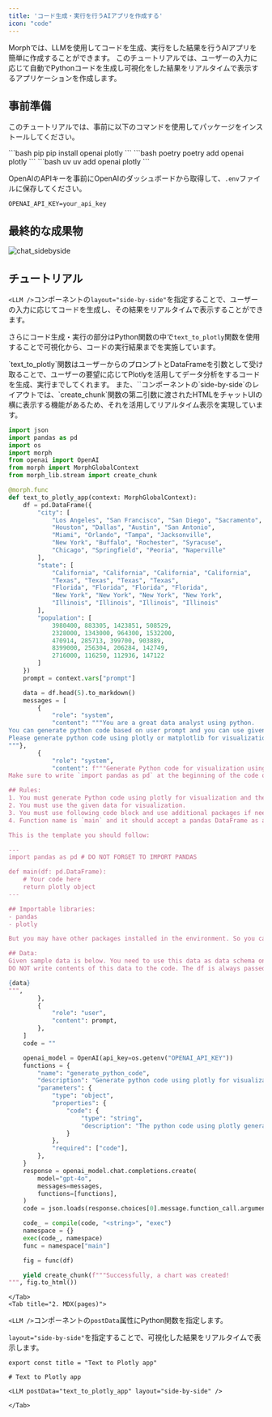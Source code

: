 ```yaml
---
title: 'コード生成・実行を行うAIアプリを作成する'
icon: "code"
---
```


Morphでは、LLMを使用してコードを生成、実行をした結果を行うAIアプリを簡単に作成することができます。
このチュートリアルでは、ユーザーの入力に応じて自動でPythonコードを生成し可視化をした結果をリアルタイムで表示するアプリケーションを作成します。

## 事前準備

このチュートリアルでは、事前に以下のコマンドを使用してパッケージをインストールしてください。

<CodeGroup>
    ```bash pip
    pip install openai plotly
    ```
    ```bash poetry
    poetry add openai plotly
    ```
    ```bash uv
    uv add openai plotly
    ```
</CodeGroup>

OpenAIのAPIキーを事前にOpenAIのダッシュボードから取得して、`.env`ファイルに保存してください。

```shell .env
OPENAI_API_KEY=your_api_key
```

## 最終的な成果物

![chat_sidebyside](/assets/images/docs/tutorial/text_to_plotly.png)

## チュートリアル

`<LLM />`コンポーネントの`layout="side-by-side"`を指定することで、ユーザーの入力に応じてコードを生成し、その結果をリアルタイムで表示することができます。

さらにコード生成・実行の部分はPython関数の中で`text_to_plotly`関数を使用することで可視化から、コードの実行結果までを実施しています。

<Tabs>
    <Tab title="1. Python">
`text_to_plotly`関数はユーザーからのプロンプトとDataFrameを引数として受け取ることで、ユーザーの要望に応じてPlotlyを活用してデータ分析をするコードを生成、実行までしてくれます。
また、`<LLM />`コンポーネントの`side-by-side`のレイアウトでは、`create_chunk`関数の第二引数に渡されたHTMLをチャットUIの横に表示する機能があるため、それを活用してリアルタイム表示を実現しています。

```python
import json
import pandas as pd
import os
import morph
from openai import OpenAI
from morph import MorphGlobalContext
from morph_lib.stream import create_chunk

@morph.func
def text_to_plotly_app(context: MorphGlobalContext):
    df = pd.DataFrame({
        "city": [
            "Los Angeles", "San Francisco", "San Diego", "Sacramento",
            "Houston", "Dallas", "Austin", "San Antonio",
            "Miami", "Orlando", "Tampa", "Jacksonville",
            "New York", "Buffalo", "Rochester", "Syracuse",
            "Chicago", "Springfield", "Peoria", "Naperville"
        ],
        "state": [
            "California", "California", "California", "California",
            "Texas", "Texas", "Texas", "Texas",
            "Florida", "Florida", "Florida", "Florida",
            "New York", "New York", "New York", "New York",
            "Illinois", "Illinois", "Illinois", "Illinois"
        ],
        "population": [
            3980400, 883305, 1423851, 508529,
            2328000, 1343000, 964300, 1532200,
            470914, 285713, 399700, 903889,
            8399000, 256304, 206284, 142749,
            2716000, 116250, 112936, 147122
        ]
    })
    prompt = context.vars["prompt"]

    data = df.head(5).to_markdown()
    messages = [
        {
            "role": "system",
            "content": """You are a great data analyst using python.
You can generate python code based on user prompt and you can use given python libraries.
Please generate python code using plotly or matplotlib for visualization and pandas based on the user's question.
"""},
        {
            "role": "system",
            "content": f"""Generate Python code for visualization using pandas, plotly and you should follow user's question.
Make sure to write `import pandas as pd` at the beginning of the code otherwise the code must throw errors.

## Rules:
1. You must generate Python code using plotly for visualization and the code should return plotly object.
2. You must use the given data for visualization.
3. You must use following code block and use additional packages if needed but do not change original import statements.
4. Function name is `main` and it should accept a pandas DataFrame as an argument.

This is the template you should follow:

---
import pandas as pd # DO NOT FORGET TO IMPORT PANDAS

def main(df: pd.DataFrame):
    # Your code here
    return plotly object
---

## Importable libraries:
- pandas
- plotly

But you may have other packages installed in the environment. So you can use other packages if needed.

## Data:
Given sample data is below. You need to use this data as data schema only.
DO NOT write contents of this data to the code. The df is always passed as an argument to the main function.

{data}
""",
        },
        {
            "role": "user",
            "content": prompt,
        },
    ]
    code = ""

    openai_model = OpenAI(api_key=os.getenv("OPENAI_API_KEY"))
    functions = {
        "name": "generate_python_code",
        "description": "Generate python code using plotly for visualization based on user prompt",
        "parameters": {
            "type": "object",
            "properties": {
                "code": {
                    "type": "string",
                    "description": "The python code using plotly generated based on the prompt",
                }
            },
            "required": ["code"],
        },
    }
    response = openai_model.chat.completions.create(
        model="gpt-4o",
        messages=messages,
        functions=[functions],
    )
    code = json.loads(response.choices[0].message.function_call.arguments)["code"]

    code_ = compile(code, "<string>", "exec")
    namespace = {}
    exec(code_, namespace)
    func = namespace["main"]

    fig = func(df)

    yield create_chunk(f"""Successfully, a chart was created!
""", fig.to_html())
```
    </Tab>
    <Tab title="2. MDX(pages)">

`<LLM />`コンポーネントの`postData`属性にPython関数を指定します。

`layout="side-by-side"`を指定することで、可視化した結果をリアルタイムで表示します。

```tsx
export const title = "Text to Plotly app"

# Text to Plotly app

<LLM postData="text_to_plotly_app" layout="side-by-side" />

```
    </Tab>
</Tabs>
